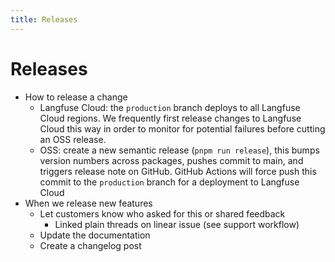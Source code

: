 ```yaml
---
title: Releases
---
```


# Releases

- How to release a change
  - Langfuse Cloud: the `production` branch deploys to all Langfuse Cloud regions. We frequently first release changes to Langfuse Cloud this way in order to monitor for potential failures before cutting an OSS release.
  - OSS: create a new semantic release (`pnpm run release`), this bumps version numbers across packages, pushes commit to main, and triggers release note on GitHub. GitHub Actions will force push this commit to the `production` branch for a deployment to Langfuse Cloud
- When we release new features
  - Let customers know who asked for this or shared feedback
    - Linked plain threads on linear issue (see support workflow)
  - Update the documentation
  - Create a changelog post
